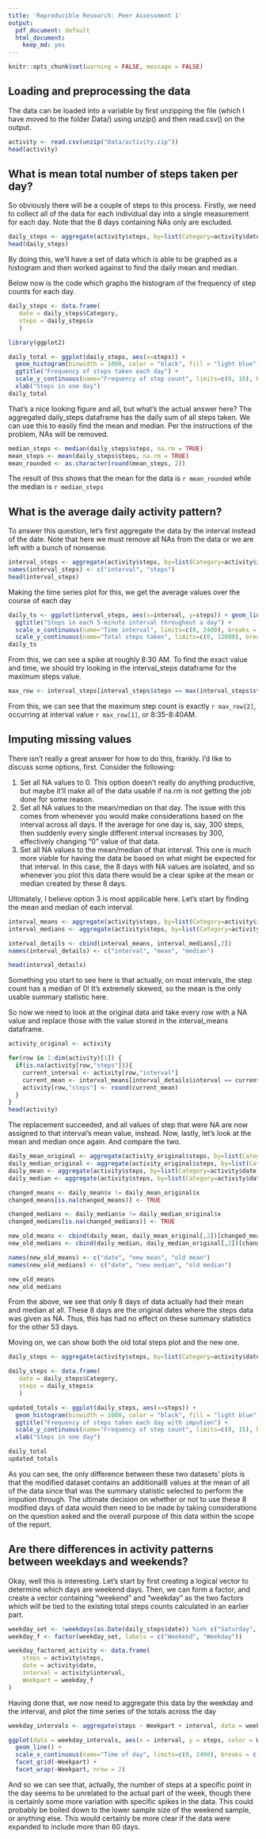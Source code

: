 ```yaml
---
title: 'Reproducible Research: Peer Assessment 1'
output:
  pdf_document: default
  html_document:
    keep_md: yes
---
```


```r
knitr::opts_chunk$set(warning = FALSE, message = FALSE) 
```

## Loading and preprocessing the data
The data can be loaded into a variable by first unzipping the file (which I 
have moved to the folder Data/) using unzip() and then read.csv() on the output.
```r
activity <- read.csv(unzip("Data/activity.zip"))
head(activity)
```


## What is mean total number of steps taken per day?
So obviously there will be a couple of steps to this process. Firstly, we need 
to collect all of the data for each individual day into a single measurement
for each day. Note that the 8 days containing NAs only are excluded.
```r
daily_steps <- aggregate(activity$steps, by=list(Category=activity$date), FUN=sum)
head(daily_steps)
```
By doing this, we'll have a set of data which is able to be graphed as a histogram
and then worked against to find the daily mean and median.

Below now is the code which graphs the histogram of the frequency of step counts
for each day.
```r
daily_steps <- data.frame(
   date = daily_steps$Category,
   steps = daily_steps$x
   )

library(ggplot2)

daily_total <- ggplot(daily_steps, aes(x=steps)) + 
  geom_histogram(binwidth = 1000, color = "black", fill = "light blue") + 
  ggtitle("Frequency of steps taken each day") + 
  scale_y_continuous(name="Frequency of step count", limits=c(0, 10), breaks = c(0, 2, 4, 6, 8, 10)) + 
  xlab("Steps in one day")
daily_total
```

That's a nice looking figure and all, but what's the actual answer here?
The aggregated daily_steps dataframe has the daily sum of all steps taken. We can
use this to easily find the mean and median. Per the instructions of the problem,
NAs will be removed.
```r
median_steps <- median(daily_steps$steps, na.rm = TRUE)
mean_steps <- mean(daily_steps$steps, na.rm = TRUE)
mean_rounded <- as.character(round(mean_steps, 2))
```
The result of this shows that the mean for the data is `r mean_rounded` while the median is `r median_steps`

## What is the average daily activity pattern?
To answer this question, let's first aggregate the data by the interval instead
of the date. Note that here we must remove all NAs from the data or we are left 
with a bunch of nonsense.
```r
interval_steps <- aggregate(activity$steps, by=list(Category=activity$interval), FUN=sum, na.action = NULL, na.rm = TRUE)
names(interval_steps) <- c("interval", "steps")
head(interval_steps)
```

Making the time series plot for this, we get the average values over the course of each day
```r
daily_ts <- ggplot(interval_steps, aes(x=interval, y=steps)) + geom_line() + 
  ggtitle("Steps in each 5-minute interval throughout a day") + 
  scale_x_continuous(name="Time interval", limits=c(0, 2400), breaks = c(0, 400, 800, 1200, 1600, 2000, 2400)) +
  scale_y_continuous(name="Total steps taken", limits=c(0, 12000), breaks = c(0, 3000, 6000, 9000, 12000))
daily_ts
```

From this, we can see a spike at roughly 8:30 AM. To find the exact value and time, 
we should try looking in the interval_steps dataframe for the maximum steps value.
```r
max_row <- interval_steps[interval_steps$steps == max(interval_steps$steps),]
```
From this, we can see that the maximum step count is exactly `r max_row[2]`, 
occurring at interval value `r max_row[1]`, or 8:35-8:40AM.

## Imputing missing values
There isn't really a great answer for how to do this, frankly. I'd like to discuss
some options, first. Consider the following:

1. Set all NA values to 0.
This option doesn't really do anything productive, but maybe it'll make all of 
the data usable if na.rm is not getting the job done for some reason.
2. Set all NA values to the mean/median on that day. 
The issue with this comes from whenever you would make considerations based on 
the interval across all days. If the average for one day is, say, 300 steps, then 
suddenly every single different interval increases by 300, effectively changing 
"0" value of that data.
3. Set all NA values to the mean/median of that interval.
This one is much more viable for having the data be based on what might be expected 
for that interval. In this case, the 8 days with NA values are isolated, and so 
whenever you plot this data there would be a clear spike at the mean or median
created by these 8 days.

Ultimately, I believe option 3 is most applicable here.
Let's start by finding the mean and median of each interval.
```r
interval_means <- aggregate(activity$steps, by=list(Category=activity$interval), FUN=mean, na.action = NULL, na.rm = TRUE)
interval_medians <- aggregate(activity$steps, by=list(Category=activity$interval), FUN=median, na.action = NULL, na.rm = TRUE)

interval_details <- cbind(interval_means, interval_medians[,2])
names(interval_details) <- c("interval", "mean", "median")

head(interval_details)
```

Something you start to see here is that actually, on most intervals, the step 
count has a median of 0! It's extremely skewed, so the mean is the only usable 
summary statistic here.

So now we need to look at the original data and take every row with a NA value 
and replace those with the value stored in the interval_means dataframe.
```r
activity_original <- activity

for(row in 1:dim(activity)[1]) {
  if(is.na(activity[row,"steps"])){
    current_interval <- activity[row,"interval"]
    current_mean <- interval_means[interval_details$interval == current_interval,][2]
    activity[row,"steps"] <- round(current_mean)
  }
}
head(activity)
```

The replacement succeeded, and all values of step that were NA are now assigned 
to that interval's mean value, instead. Now, lastly, let's look at the mean and 
median once again. And compare the two.

```r
daily_mean_original <- aggregate(activity_original$steps, by=list(Category=activity_original$date), FUN=mean, na.action = NULL, na.rm = TRUE)
daily_median_original <- aggregate(activity_original$steps, by=list(Category=activity_original$date), FUN=median, na.action = NULL, na.rm = TRUE)
daily_mean <- aggregate(activity$steps, by=list(Category=activity$date), FUN=mean, na.action = NULL, na.rm = TRUE)
daily_median <- aggregate(activity$steps, by=list(Category=activity$date), FUN=median, na.action = NULL, na.rm = TRUE)

changed_means <- daily_mean$x != daily_mean_original$x
changed_means[is.na(changed_means)] <- TRUE

changed_medians <- daily_median$x != daily_median_original$x
changed_medians[is.na(changed_medians)] <- TRUE

new_old_means <- cbind(daily_mean, daily_mean_original[,2])[changed_means,]
new_old_medians <- cbind(daily_median, daily_median_original[,2])[changed_medians,]

names(new_old_means) <- c("date", "new mean", "old mean")
names(new_old_medians) <- c("date", "new median", "old median")

new_old_means
new_old_medians
```

From the above, we see that only 8 days of data actually had their mean and median 
at all. These 8 days are the original dates where the steps data was given as NA. 
Thus, this has had no effect on these summary statistics for the other 53 days.

Moving on, we can show both the old total steps plot and the new one.
```r
daily_steps <- aggregate(activity$steps, by=list(Category=activity$date), FUN=sum)

daily_steps <- data.frame(
   date = daily_steps$Category,
   steps = daily_steps$x
   )

updated_totals <- ggplot(daily_steps, aes(x=steps)) + 
  geom_histogram(binwidth = 1000, color = "black", fill = "light blue") + 
  ggtitle("Frequency of steps taken each day with impution") + 
  scale_y_continuous(name="Frequency of step count", limits=c(0, 15), breaks = c(0, 3, 6, 9, 12, 15)) + 
  xlab("Steps in one day")

daily_total
updated_totals
```

As you can see, the only difference between these two datasets' plots is that the
modified dataset contains an additional8 values at the mean of all of the data 
since that was the summary statistic selected to perform the impution through. The 
ultimate decision on whether or not to use these 8 modified days of data would 
then need to be made by taking considerations on the question asked and the 
overall purpose of this data within the scope of the report.

## Are there differences in activity patterns between weekdays and weekends?
Okay, well this is interesting. Let's start by first creating a logical vector 
to determine which days are weekend days. Then, we can form a factor, and create
a vector containing "weekend" and "weekday" as the two factors which will be tied
to the existing total steps counts calculated in an earlier part.
```r
weekday_set <- !weekdays(as.Date(daily_steps$date)) %in% c("Saturday", "Sunday")
weekday_f <- factor(weekday_set, labels = c("Weekend", "Weekday"))

weekday_factored_activity <- data.frame(
    steps = activity$steps,
    date = activity$date,
    interval = activity$interval,
    Weekpart = weekday_f
)
```

Having done that, we now need to aggregate this data by the weekday and the 
interval, and plot the time series of the totals across the day
```r
weekday_intervals <- aggregate(steps ~ Weekpart + interval, data = weekday_factored_activity, FUN = mean, na.action = NULL, na.rm = TRUE)

ggplot(data = weekday_intervals, aes(x = interval, y = steps, color = Weekpart)) + 
  geom_line() + 
  scale_x_continuous(name="Time of day", limits=c(0, 2400), breaks = c(0, 400, 800, 1200, 1600, 2000, 2400)) + 
  facet_grid(~Weekpart) + 
  facet_wrap(~Weekpart, nrow = 2)
```

And so we can see that, actually, the number of steps at a specific point in the
day seems to be unrelated to the actual part of the week, though there is certainly 
some more variation with specific spikes in the data. This could probably be boiled 
down to the lower sample size of the weekend sample, or anything else. This would
certainly be more clear if the data were expanded to include more than 60 days.
